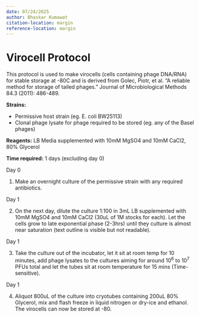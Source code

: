 ```yaml
---
date: 07/24/2025
author: Bhaskar Kumawat
citation-location: margin
reference-location: margin
---
```


# Virocell Protocol {.unnumbered}

This protocol is used to make virocells (cells containing phage DNA/RNA) for stable storage at -80C and is derived from Golec, Piotr, et al. "A reliable method for storage of tailed phages." Journal of Microbiological Methods 84.3 (2011): 486-489.

**Strains:**

* Permissive host strain (eg. E. coli BW25113)
* Clonal phage lysate for phage required to be stored (eg. any of the Basel phages)

**Reagents:** LB Media supplemented with 10mM MgSO4 and 10mM CaCl2, 80% Glycerol

**Time required:** 1 days (excluding day 0)

[Day 0]{.aside}

1. Make an overnight culture of the permissive strain with any required antibiotics.

[Day 1]{.aside}

2. On the next day, dilute the culture 1:100 in 3mL LB supplemented with 10mM MgSO4 and 10mM CaCl2 (30uL of 1M stocks for each). Let the cells grow to late exponential phase (2-3hrs) until they culture is almost near saturation (text outline is visible but not readable).

[Day 1]{.aside}

3. Take the culture out of the incubator, let it sit at room temp for 10 minutes, add phage lysates to the cultures aiming for around $10^6$ to $10^7$ PFUs total and let the tubes sit at room temperature for 15 mins (Time-sensitive). 

[Day 1]{.aside}

4. Aliquot 800uL of the culture into cryotubes containing 200uL 80% Glycerol, mix and flash freeze in liquid nitrogen or dry-ice and ethanol. The virocells can now be stored at -80.
